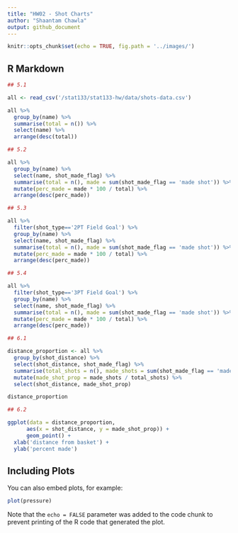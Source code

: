 ---
title: "HW02 - Shot Charts"
author: "Shaantam Chawla"
output: github_document
---

```{r setup, include=FALSE}
knitr::opts_chunk$set(echo = TRUE, fig.path = '../images/')
```

## R Markdown

```{r}
## 5.1

all <- read_csv('/stat133/stat133-hw/data/shots-data.csv')

all %>%
  group_by(name) %>% 
  summarise(total = n()) %>% 
  select(name) %>% 
  arrange(desc(total))

## 5.2

all %>% 
  group_by(name) %>% 
  select(name, shot_made_flag) %>% 
  summarise(total = n(), made = sum(shot_made_flag == 'made shot')) %>% 
  mutate(perc_made = made * 100 / total) %>% 
  arrange(desc(perc_made))

## 5.3

all %>% 
  filter(shot_type=='2PT Field Goal') %>%
  group_by(name) %>% 
  select(name, shot_made_flag) %>% 
  summarise(total = n(), made = sum(shot_made_flag == 'made shot')) %>% 
  mutate(perc_made = made * 100 / total) %>% 
  arrange(desc(perc_made))

## 5.4

all %>% 
  filter(shot_type=='3PT Field Goal') %>%
  group_by(name) %>% 
  select(name, shot_made_flag) %>% 
  summarise(total = n(), made = sum(shot_made_flag == 'made shot')) %>% 
  mutate(perc_made = made * 100 / total) %>% 
  arrange(desc(perc_made))

## 6.1

distance_proportion <- all %>% 
  group_by(shot_distance) %>% 
  select(shot_distance, shot_made_flag) %>% 
  summarise(total_shots = n(), made_shots = sum(shot_made_flag == 'made shot')) %>%
  mutate(made_shot_prop = made_shots / total_shots) %>% 
  select(shot_distance, made_shot_prop)

distance_proportion

## 6.2

ggplot(data = distance_proportion, 
      aes(x = shot_distance, y = made_shot_prop)) + 
      geom_point() + 
  xlab('distance from basket') + 
  ylab('percent made')

```

## Including Plots

You can also embed plots, for example:

```{r pressure, echo=FALSE}
plot(pressure)
```

Note that the `echo = FALSE` parameter was added to the code chunk to prevent printing of the R code that generated the plot.
